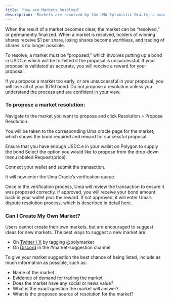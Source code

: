```yaml
---
title: 'How are Markets Resolved'
description: 'Markets are resolved by the UMA Optimistic Oracle, a smart-contract based optimistic oracle.'
---
```



When the result of a market becomes clear, the market can be “resolved,” or permanently finalized. When a market is resolved, holders of winning shares receive $1 per share, losing shares become worthless, and trading of shares is no longer possible.

To resolve, a market must be “proposed,” which involves putting up a bond in USDC.e which will be forfeited if the proposal is unsuccessful. If your proposal is validated as accurate, you will receive a reward for your proposal. 


<Note>
 If you propose a market too early, or are unsuccessful in your proposal, you will lose all of your $750 bond. Do not propose a resolution unless you understand the process and are confident in your view.
</Note>

### To propose a market resolution:

Navigate to the market you want to propose and click Resolution > Propose Resolution. 

You will be taken to the corresponding Uma oracle page for the market, which shows the bond required and reward for successful proposal. 

Ensure that you have enough USDC.e in your wallet on Polygon to supply the bond
Select the option you would like to propose from the drop-down menu labeled Request(price). 

Connect your wallet and submit the transaction. 

It will now enter the Uma Oracle’s verification queue. 

Once in the verification process, Uma will review the transaction to ensure it was proposed correctly. If approved, you will receive your bond amount back in your wallet plus the reward. If not approved, it will enter Uma’s dispute resolution process, which is described in detail here. 

### Can I Create My Own Market? 

Users cannot create their own markets, but are encouraged to suggest ideas for new markets. The best ways to suggest a new market are: 

- On [Twitter / X](https://x.com/polymarket) by tagging @polymarket 
- On [Discord](https://discord.com/invite/polymarket) in the #market-suggestion channel

To give your market suggestion the best chance of being listed, include as much information as possible, such as: 

- Name of the market 
- Evidence of demand for trading the market
- Does the market have any social or news value?
- What is the exact question the market will answer?
- What is the proposed source of resolution for the market?
